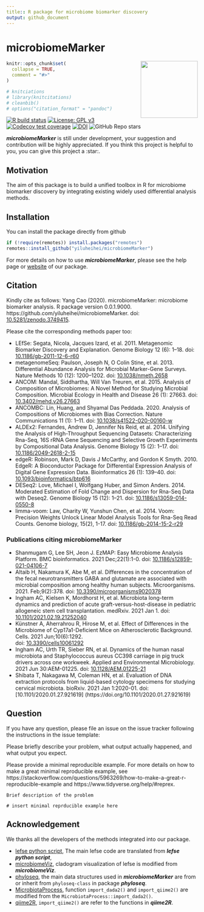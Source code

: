 ```yaml
---
title:: R package for microbiome biomarker discovery
output: github_document
---
```


<!-- README.md is generated from README.Rmd. Please edit that file -->

# microbiomeMarker

<a href='https://github.com/yiluheihei/microbiomeMarker'/><img src='man/figures/microbiomeMarker.png' height="150" align="right" />

```r
knitr::opts_chunk$set(
  collapse = TRUE,
  comment = "#>"
)

# knitciations
# library(knitcitations)
# cleanbib()
# options("citation_format" = "pandoc")
```

<!-- badges: start -->
[![R build status](https://github.com/yiluheihei/microbiomeMarker/workflows/R-CMD-check-bioc/badge.svg)](https://github.com/yiluheihei/microbiomeMarker/actions)
[![License: GPL v3](https://img.shields.io/badge/License-GPLv3-blue.svg)](https://github.com/yiluheihei/microbiomeMarker/blob/master/LICENSE.md)
[![Codecov test coverage](https://codecov.io/gh/yiluheihei/microbiomeMarker/branch/master/graph/badge.svg)](https://codecov.io/gh/yiluheihei/microbiomeMarker?branch=master)
[![DOI](https://zenodo.org/badge/215731961.svg)](https://zenodo.org/badge/latestdoi/215731961)
![GitHub Repo stars](https://img.shields.io/github/stars/yiluheihei/microbiomeMarker?style=social)
<!-- badges: end -->

***microbiomeMarker*** is still under development, your suggestion and contribution will be highly appreciated. If you think this project is helpful to you, you can give this project a :star:.

## Motivation

The aim of this package is to build a unified toolbox in R for microbiome 
biomarker discovery by integrating existing widely used differential analysis methods.

## Installation

You can install the package directly from github

```r
if (!require(remotes)) install.packages("remotes")
remotes::install_github("yiluheihei/microbiomeMarker")
```

For more details on how to use ***microbiomeMarker***, please see the help page or
[website](https://yiluheihei.github.io/microbiomeMarker/index.html) of our package.

## Citation

Kindly cite as follows:  Yang Cao (2020). microbiomeMarker: microbiome biomarker
analysis. R package version 0.0.1.9000. https://github.com/yiluheihei/microbiomeMarker. 
doi: [10.5281/zenodo.3749415](https://doi.org/10.5281/zenodo.3749415).

Please cite the corresponding methods paper too:

- LEfSe: Segata, Nicola, Jacques Izard, et al. 2011. Metagenomic Biomarker Discovery and
  Explanation. Genome Biology 12 (6): 1–18. 
  doi: [10.1186/gb-2011-12-6-r60](https://doi.org/10.1186/gb-2011-12-6-r60)
- metagenomeSeq: Paulson, Joseph N, O Colin Stine, et al. 2013. Differential Abundance 
  Analysis for Microbial Marker-Gene Surveys. Nature Methods 10 (12): 1200–1202. 
  doi: [10.1038/nmeth.2658](https://doi.org/10.1038/nmeth.2658)
- ANCOM: Mandal, Siddhartha, Will Van Treuren, et al. 2015. Analysis of Composition of
  Microbiomes: A Novel Method for Studying Microbial Composition. Microbial Ecology in
  Health and Disease 26 (1): 27663. 
  doi: [10.3402/mehd.v26.27663](https://doi.org/10.3402/mehd.v26.27663)
- ANCOMBC: Lin, Huang, and Shyamal Das Peddada. 2020. Analysis of Compositions of
  Microbiomes with Bias Correction. Nature Communications 11 (1): 1–11. 
   doi: [10.1038/s41522-020-00160-w](https://doi.org/10.1038/s41522-020-00160-w)
- ALDEx2: Fernandes, Andrew D, Jennifer Ns Reid, et al. 2014. Unifying the Analysis of
  High-Throughput Sequencing Datasets: Characterizing Rna-Seq, 16S rRNA Gene Sequencing   and Selective Growth Experiments by Compositional Data Analysis.  Genome Biology 15
  (2): 1–17. doi: [10.1186/2049-2618-2-15](https://doi.org/10.1186/2049-2618-2-15)
- edgeR: Robinson, Mark D, Davis J McCarthy, and Gordon K Smyth. 2010. EdgeR: A
  Bioconductor Package for Differential Expression Analysis of Digital Gene Expression
  Data. Bioinformatics 26 (1): 139–40. 
  doi: [10.1093/bioinformatics/btp616](https://doi.org/10.1093/bioinformatics/btp616)
- DESeq2: Love, Michael I, Wolfgang Huber, and Simon Anders. 2014. Moderated Estimation
  of Fold Change and Dispersion for Rna-Seq Data with Deseq2. Genome Biology 15 (12):
  1–21. doi: [10.1186/s13059-014-0550-8](https://doi.org/10.1186/s13059-014-0550-8)
- limma-voom: Law, Charity W, Yunshun Chen, et al. 2014. Voom: Precision Weights Unlock
  Linear Model Analysis Tools for Rna-Seq Read Counts. Genome biology, 15(2), 1-17. 
  doi: [10.1186/gb-2014-15-2-r29](https://doi.org/10.1186/gb-2014-15-2-r29)

### Publications citing microbiomeMarker

- Shanmugam G, Lee SH, Jeon J. EzMAP: Easy Microbiome Analysis Platform. BMC
  bioinformatics. 2021 Dec;22(1):1-0. doi: 
  [10.1186/s12859-021-04106-7](https://doi.org/10.1186/s12859-021-04106-7)
- Altaib H, Nakamura K, Abe M, et al. Differences in the concentration of the fecal
  neurotransmitters GABA and glutamate are associated with microbial composition among
  healthy human subjects. Microorganisms. 2021. Feb;9(2):378. 
  doi: [10.3390/microorganisms9020378](https://doi.org/10.3390/microorganisms9020378)
- Ingham AC, Kielsen K, Mordhorst H, et al. Microbiota long-term dynamics and prediction
  of acute graft-versus-host-disease in pediatric allogeneic stem cell transplantation.   medRxiv. 2021 Jan 1. 
  doi: [10.1101/2021.02.19.21252040](https://doi.org/10.1101/2021.02.19.21252040)
- Künstner A, Aherrahrou R, Hirose M, et al. Effect of Differences in the Microbiome of 
  Cyp17a1-Deficient Mice on Atherosclerotic Background. Cells. 2021 Jun;10(6):1292.   
  doi: [10.3390/cells10061292](https://doi.org/10.3390/cells10061292)
- Ingham AC, Urth TR, Sieber RN, et al. Dynamics of the human nasal microbiota and 
  Staphylococcus aureus CC398 carriage in pig truck drivers across one workweek. Applied
  and Environmental Microbiology. 2021 Jun 30:AEM-01225.
  doi: [10.1128/AEM.01225-21](https://doi.org/10.1128/AEM.01225-21)
- Shibata T, Nakagawa M, Coleman HN, et al. Evaluation of DNA extraction protocols from
  liquid-based cytology specimens for studying cervical microbiota. bioRxiv. 2021 Jan     1:2020-01. doi:[10.1101/2020.01.27.921619] (https://doi.org/10.1101/2020.01.27.921619)

## Question

If you have any question, please file an issue on the issue tracker following 
the instructions in the issue template:

Please briefly describe your problem, what output actually happened, and what 
output you expect.

Please provide a minimal reproducible example. For more details on how to make 
a great minimal reproducible example, see https://stackoverflow.com/questions/5963269/how-to-make-a-great-r-reproducible-example 
and https://www.tidyverse.org/help/#reprex.

```
Brief description of the problem

# insert minimal reprducible example here
```

## Acknowledgement

We thanks all the developers of the methods integrated into our package.

- [lefse python script](https://bitbucket.org/biobakery/biobakery/wiki/lefse), 
  The main lefse code are translated from ***lefse python script***,
- [microbiomeViz](https://github.com/lch14forever/microbiomeViz), cladogram 
  visualization of lefse is modified from ***microbiomeViz***.
- [phyloseq](https://github.com/joey711/phyloseq), the main data structures used 
  in ***microbiomeMarker*** are from or inherit from `phyloseq-class` in package 
  ***phyloseq***.
- [MicrobiotaProcess](https://github.com/YuLab-SMU/MicrobiotaProcess), function 
  `import_dada2()` and `import_qiime2()` are modified from the 
  `MicrobiotaProcess::import_dada2()`.
- [qiime2R](https://github.com/jbisanz/qiime2R), `import_qiime2()` are refer to 
  the functions in ***qiime2R***.
